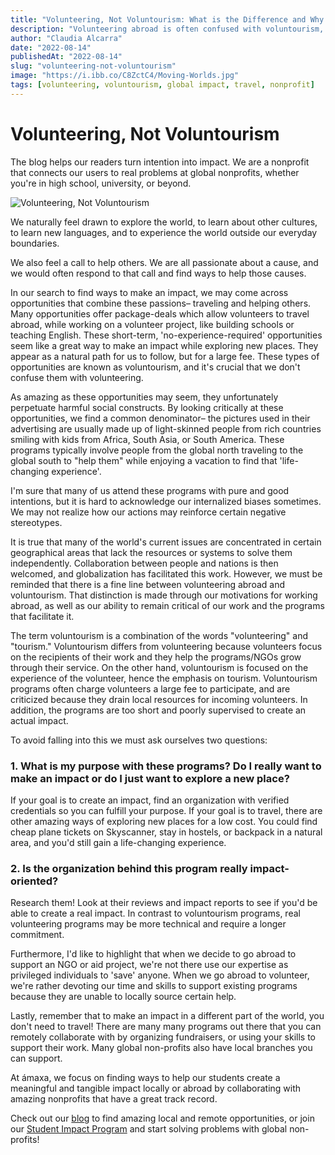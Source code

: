 ```yaml
---
title: "Volunteering, Not Voluntourism: What is the Difference and Why You Should Care"
description: "Volunteering abroad is often confused with voluntourism, with the latter perpetuating the savior complex of richer countries. Being critical and informing ourselves keeps us on the right path to make a global impact without perpetuating stereotypes."
author: "Claudia Alcarra"
date: "2022-08-14"
publishedAt: "2022-08-14"
slug: "volunteering-not-voluntourism"
image: "https://i.ibb.co/C8ZctC4/Moving-Worlds.jpg"
tags: [volunteering, voluntourism, global impact, travel, nonprofit]
---
```



# Volunteering, Not Voluntourism

The <AmaxaCTA /> blog helps our readers turn intention into impact. We are a nonprofit that connects our users to real problems at global nonprofits, whether you're in high school, university, or beyond.

<AuthorCard name="Claudia Alcarra" date="2022-08-14" avatar="/assets/img/photos/claudia_blog.png" />

![Volunteering, Not Voluntourism](https://i.ibb.co/C8ZctC4/Moving-Worlds.jpg)

We naturally feel drawn to explore the world, to learn about other cultures, to learn new languages, and to experience the world outside our everyday boundaries.

We also feel a call to help others. We are all passionate about a cause, and we would often respond to that call and find ways to help those causes.

In our search to find ways to make an impact, we may come across opportunities that combine these passions– traveling and helping others. Many opportunities offer package-deals which allow volunteers to travel abroad, while working on a volunteer project, like building schools or teaching English. These short-term, 'no-experience-required' opportunities seem like a great way to make an impact while exploring new places. They appear as a natural path for us to follow, but for a large fee. These types of opportunities are known as voluntourism, and it's crucial that we don't confuse them with volunteering.

As amazing as these opportunities may seem, they unfortunately perpetuate harmful social constructs. By looking critically at these opportunities, we find a common denominator– the pictures used in their advertising are usually made up of light-skinned people from rich countries smiling with kids from Africa, South Asia, or South America. These programs typically involve people from the global north traveling to the global south to "help them" while enjoying a vacation to find that 'life-changing experience'.

I'm sure that many of us attend these programs with pure and good intentions, but it is hard to acknowledge our internalized biases sometimes. We may not realize how our actions may reinforce certain negative stereotypes.

It is true that many of the world's current issues are concentrated in certain geographical areas that lack the resources or systems to solve them independently. Collaboration between people and nations is then welcomed, and globalization has facilitated this work. However, we must be reminded that there is a fine line between volunteering abroad and voluntourism. That distinction is made through our motivations for working abroad, as well as our ability to remain critical of our work and the programs that facilitate it.

The term voluntourism is a combination of the words "volunteering" and "tourism." Voluntourism differs from volunteering because volunteers focus on the recipients of their work and they help the programs/NGOs grow through their service. On the other hand, voluntourism is focused on the experience of the volunteer, hence the emphasis on tourism. Voluntourism programs often charge volunteers a large fee to participate, and are criticized because they drain local resources for incoming volunteers. In addition, the programs are too short and poorly supervised to create an actual impact.

To avoid falling into this we must ask ourselves two questions:

### **1. What is my purpose with these programs? Do I really want to make an impact or do I just want to explore a new place?**

If your goal is to create an impact, find an organization with verified credentials so you can fulfill your purpose. If your goal is to travel, there are other amazing ways of exploring new places for a low cost. You could find cheap plane tickets on Skyscanner, stay in hostels, or backpack in a natural area, and you'd still gain a life-changing experience.

### **2. Is the organization behind this program really impact-oriented?**

Research them! Look at their reviews and impact reports to see if you'd be able to create a real impact. In contrast to voluntourism programs, real volunteering programs may be more technical and require a longer commitment.

Furthermore, I'd like to highlight that when we decide to go abroad to support an NGO or aid project, we're not there use our expertise as privileged individuals to 'save' anyone. When we go abroad to volunteer, we're rather devoting our time and skills to support existing programs because they are unable to locally source certain help.

Lastly, remember that to make an impact in a different part of the world, you don't need to travel! There are many many programs out there that you can remotely collaborate with by organizing fundraisers, or using your skills to support their work. Many global non-profits also have local branches you can support.

At ámaxa, we focus on finding ways to help our students create a meaningful and tangible impact locally or abroad by collaborating with amazing nonprofits that have a great track record.

Check out our [blog](https://www.amaxaimpact.org/blog.html) to find amazing local and remote opportunities, or join our [Student Impact Program](https://www.amaxaimpact.org/start-solving.html) and start solving problems with global non-profits!

<SocialShare /> 
